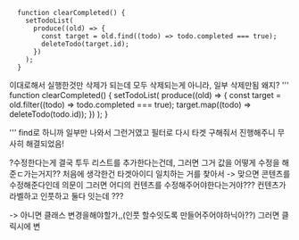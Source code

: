 ```
  function clearCompleted() {
    setTodoList(
      produce((old) => {
        const target = old.find((todo) => todo.completed === true);
        deleteTodo(target.id);
      })
    );
  }
```

이대로해서 실행한것만 삭제가 되는데 모두 삭제되는게 아니라, 일부 삭제만됨 왜지?
'''
function clearCompleted() {
setTodoList(
produce((old) => {
const target = old.filter((todo) => todo.completed === true);
target.map((todo) => deleteTodo(todo.id));
})
);
}

'''
find로 하니까 일부만 나와서 그런거였고 필터로 다시 타겟 구해줘서 진행해주니 무사히 해결되었음!

?수정한다는게 결국 투두 리스트를 추가한다는건데, 그러면 그거 값을 어떻게 수정을 해준ㄷ가는거지??
처음에 생각한건 타겟아이디 일치하는 거를 찾아서 -> 맞으면 콘텐츠를 수정해준다인데
의문이 그러면 어디의 컨텐츠를 수정해주어야한다는거야??? 컨텐츠가 라벨하고 인풋하고 둘다 잇는데 ???

-> 아니면 클래스 변경을해야할가,,(인풋 할수잇도록 만들어주어야하닉아??) 그러면 클릭시에 변
